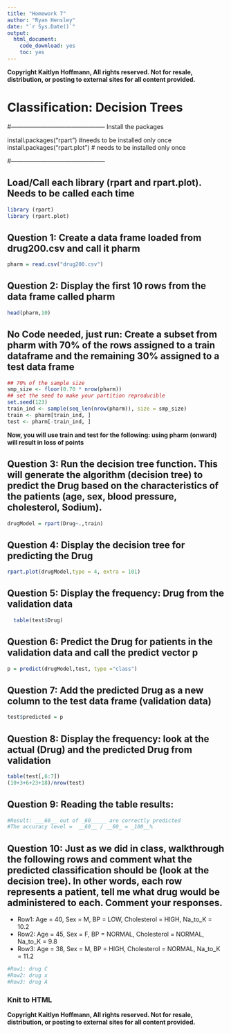---
title: "Homework 7"
author: "Ryan Hensley"
date: "`r Sys.Date()`"
output: 
  html_document: 
    code_download: yes
    toc: yes
---


**Copyright Kaitlyn Hoffmann, All rights reserved. Not for resale, distribution, or posting to external sites for all content provided.**

# Classification: Decision Trees
#-----------------------------------------------
Install the packages

install.packages("rpart")        #needs to be installed only once
install.packages("rpart.plot")  # needs to be installed only once

#-----------------------------------------------

## Load/Call each library (rpart and rpart.plot). Needs to be called each time
```{r}
library (rpart)
library (rpart.plot)
```



## Question 1: Create a data frame loaded from drug200.csv and call it pharm
```{r}
pharm = read.csv("drug200.csv")

```

## Question 2: Display the first 10 rows from the data frame called pharm
```{r}
head(pharm,10)

```



## No Code needed, just run: Create a subset from pharm with 70% of the rows assigned to a train dataframe and the remaining 30% assigned to a test data frame
```{r}
## 70% of the sample size
smp_size <- floor(0.70 * nrow(pharm))
## set the seed to make your partition reproducible
set.seed(123)
train_ind <- sample(seq_len(nrow(pharm)), size = smp_size)
train <- pharm[train_ind, ]
test <- pharm[-train_ind, ]
```


**Now, you will use train and test for the following: using pharm (onward) will result in loss of points**


## Question 3: Run the decision tree function. This will generate the algorithm (decision tree) to predict the Drug based on the characteristics of the patients (age, sex, blood pressure, cholesterol, Sodium).
```{r}
drugModel = rpart(Drug~.,train)

```

## Question 4: Display the decision tree for predicting the Drug
```{r}
rpart.plot(drugModel,type = 4, extra = 101)
```


## Question 5: Display the frequency: Drug from the validation data
```{r}
  table(test$Drug)


```

## Question 6: Predict the Drug for patients in the validation data and call the predict vector p
```{r}

p = predict(drugModel,test, type ="class")

```


## Question 7: Add the predicted Drug as a new column to the test data frame (validation data)
```{r}
test$predicted = p 

```


## Question 8: Display the frequency: look at the actual (Drug) and the predicted Drug from validation
```{r}

table(test[,6:7])
(10+3+6+23+18)/nrow(test)
```


## Question 9: Reading the table results:    
```{r}
#Result: ___60__ out of _60_____ are correctly predicted
#The accuracy level =  __60__ / __60_ = _100__% 
```



## Question 10: Just as we did in class, walkthrough the following rows and comment what the predicted classification should be (look at the decision tree). In other words, each row represents a patient, tell me what drug would be administered to each. Comment your responses.
-   Row1: Age = 40, Sex = M, BP = LOW, Cholesterol = HIGH, Na_to_K = 10.2
-   Row2: Age = 45, Sex = F, BP = NORMAL, Cholesterol = NORMAL, Na_to_K = 9.8
-   Row3: Age = 38, Sex = M, BP = HIGH, Cholesterol = NORMAL, Na_to_K = 11.2

```{r}
#Row1: drug C
#Row2: drug x
#Row3: drug A
```


### Knit to HTML





**Copyright Kaitlyn Hoffmann, All rights reserved. Not for resale, distribution, or posting to external sites for all content provided.**



